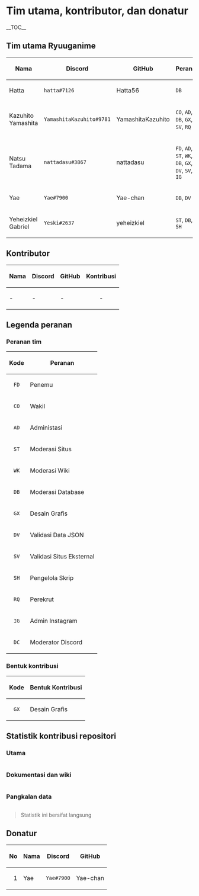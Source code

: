 = Tim utama, kontributor, dan donatur =

__TOC__

== Tim utama Ryuuganime ==
{|
! Nama
! Discord
! GitHub
! Peranan
|-
| Hatta
| <code>hatta#7126</code>
| Hatta56
| <code>DB</code>
|-
| Kazuhito Yamashita
| <code>YamashitaKazuhito#9781</code>
| YamashitaKazuhito
| <code>CO</code>, <code>AD</code>, <code>DB</code>, <code>GX</code>, <code>SV</code>, <code>RQ</code>
|-
| Natsu Tadama
| <code>nattadasu#3867</code>
| nattadasu
| <code>FD</code>, <code>AD</code>, <code>ST</code>, <code>WK</code>, <code>DB</code>, <code>GX</code>, <code>DV</code>, <code>SV</code>, <code>IG</code>
|-
| Yae
| <code>Yae#7900</code>
| Yae-chan
| <code>DB</code>, <code>DV</code>
|-
| Yeheizkiel Gabriel
| <code>Yeski#2637</code>
| yeheizkiel
| <code>ST</code>, <code>DB</code>, <code>SH</code>
|}

== Kontributor ==
{|
! Nama
! Discord
! GitHub
!align="center"| Kontribusi
|-
| -
| -
| -
|align="center"| -
|}

== Legenda peranan ==
=== Peranan tim ===
{|
!align="center"| Kode
! Peranan
|-
|align="center"| <code>FD</code>
| Penemu
|-
|align="center"| <code>CO</code>
| Wakil
|-
|align="center"| <code>AD</code>
| Administasi
|-
|align="center"| <code>ST</code>
| Moderasi Situs
|-
|align="center"| <code>WK</code>
| Moderasi Wiki
|-
|align="center"| <code>DB</code>
| Moderasi Database
|-
|align="center"| <code>GX</code>
| Desain Grafis
|-
|align="center"| <code>DV</code>
| Validasi Data JSON
|-
|align="center"| <code>SV</code>
| Validasi Situs Eksternal
|-
|align="center"| <code>SH</code>
| Pengelola Skrip
|-
|align="center"| <code>RQ</code>
| Perekrut
|-
|align="center"| <code>IG</code>
| Admin Instagram
|-
|align="center"| <code>DC</code>
| Moderator Discord
|}

=== Bentuk kontribusi ===
{|
!align="center"| Kode
! Bentuk Kontribusi
|-
|align="center"| <code>GX</code>
| Desain Grafis
|}

== Statistik kontribusi repositori ==
=== Utama ===
<a href="https://sourcerer.io/fame/nattadasu/ryuuganime/Ryuuganime/links/0"><img src="https://sourcerer.io/fame/nattadasu/ryuuganime/Ryuuganime/images/0" alt=""></a><a href="https://sourcerer.io/fame/nattadasu/ryuuganime/Ryuuganime/links/1"><img src="https://sourcerer.io/fame/nattadasu/ryuuganime/Ryuuganime/images/1" alt=""></a><a href="https://sourcerer.io/fame/nattadasu/ryuuganime/Ryuuganime/links/2"><img src="https://sourcerer.io/fame/nattadasu/ryuuganime/Ryuuganime/images/2" alt=""></a><a href="https://sourcerer.io/fame/nattadasu/ryuuganime/Ryuuganime/links/3"><img src="https://sourcerer.io/fame/nattadasu/ryuuganime/Ryuuganime/images/3" alt=""></a><a href="https://sourcerer.io/fame/nattadasu/ryuuganime/Ryuuganime/links/4"><img src="https://sourcerer.io/fame/nattadasu/ryuuganime/Ryuuganime/images/4" alt=""></a><a href="https://sourcerer.io/fame/nattadasu/ryuuganime/Ryuuganime/links/5"><img src="https://sourcerer.io/fame/nattadasu/ryuuganime/Ryuuganime/images/5" alt=""></a><a href="https://sourcerer.io/fame/nattadasu/ryuuganime/Ryuuganime/links/6"><img src="https://sourcerer.io/fame/nattadasu/ryuuganime/Ryuuganime/images/6" alt=""></a><a href="https://sourcerer.io/fame/nattadasu/ryuuganime/Ryuuganime/links/7"><img src="https://sourcerer.io/fame/nattadasu/ryuuganime/Ryuuganime/images/7" alt=""></a>

=== Dokumentasi dan wiki ===
<a href="https://sourcerer.io/fame/nattadasu/ryuuganime/ryuuganime-doc/links/0"><img src="https://sourcerer.io/fame/nattadasu/ryuuganime/ryuuganime-doc/images/0" alt=""></a><a href="https://sourcerer.io/fame/nattadasu/ryuuganime/ryuuganime-doc/links/1"><img src="https://sourcerer.io/fame/nattadasu/ryuuganime/ryuuganime-doc/images/1" alt=""></a><a href="https://sourcerer.io/fame/nattadasu/ryuuganime/ryuuganime-doc/links/2"><img src="https://sourcerer.io/fame/nattadasu/ryuuganime/ryuuganime-doc/images/2" alt=""></a><a href="https://sourcerer.io/fame/nattadasu/ryuuganime/ryuuganime-doc/links/3"><img src="https://sourcerer.io/fame/nattadasu/ryuuganime/ryuuganime-doc/images/3" alt=""></a><a href="https://sourcerer.io/fame/nattadasu/ryuuganime/ryuuganime-doc/links/4"><img src="https://sourcerer.io/fame/nattadasu/ryuuganime/ryuuganime-doc/images/4" alt=""></a><a href="https://sourcerer.io/fame/nattadasu/ryuuganime/ryuuganime-doc/links/5"><img src="https://sourcerer.io/fame/nattadasu/ryuuganime/ryuuganime-doc/images/5" alt=""></a><a href="https://sourcerer.io/fame/nattadasu/ryuuganime/ryuuganime-doc/links/6"><img src="https://sourcerer.io/fame/nattadasu/ryuuganime/ryuuganime-doc/images/6" alt=""></a><a href="https://sourcerer.io/fame/nattadasu/ryuuganime/ryuuganime-doc/links/7"><img src="https://sourcerer.io/fame/nattadasu/ryuuganime/ryuuganime-doc/images/7" alt=""></a>

=== Pangkalan data ===
<a href="https://sourcerer.io/fame/nattadasu/ryuuganime/ryuuganime-db/links/0"><img src="https://sourcerer.io/fame/nattadasu/ryuuganime/ryuuganime-db/images/0" alt=""></a><a href="https://sourcerer.io/fame/nattadasu/ryuuganime/ryuuganime-db/links/1"><img src="https://sourcerer.io/fame/nattadasu/ryuuganime/ryuuganime-db/images/1" alt=""></a><a href="https://sourcerer.io/fame/nattadasu/ryuuganime/ryuuganime-db/links/2"><img src="https://sourcerer.io/fame/nattadasu/ryuuganime/ryuuganime-db/images/2" alt=""></a><a href="https://sourcerer.io/fame/nattadasu/ryuuganime/ryuuganime-db/links/3"><img src="https://sourcerer.io/fame/nattadasu/ryuuganime/ryuuganime-db/images/3" alt=""></a><a href="https://sourcerer.io/fame/nattadasu/ryuuganime/ryuuganime-db/links/4"><img src="https://sourcerer.io/fame/nattadasu/ryuuganime/ryuuganime-db/images/4" alt=""></a><a href="https://sourcerer.io/fame/nattadasu/ryuuganime/ryuuganime-db/links/5"><img src="https://sourcerer.io/fame/nattadasu/ryuuganime/ryuuganime-db/images/5" alt=""></a><a href="https://sourcerer.io/fame/nattadasu/ryuuganime/ryuuganime-db/links/6"><img src="https://sourcerer.io/fame/nattadasu/ryuuganime/ryuuganime-db/images/6" alt=""></a><a href="https://sourcerer.io/fame/nattadasu/ryuuganime/ryuuganime-db/links/7"><img src="https://sourcerer.io/fame/nattadasu/ryuuganime/ryuuganime-db/images/7" alt=""></a>

<blockquote>
Statistik ini bersifat langsung
</blockquote>

== Donatur ==
{|
!align="right"| No
! Nama
! Discord
! GitHub
|-
|align="right"| 1
| Yae
| <code>Yae#7900</code>
| Yae-chan
|}